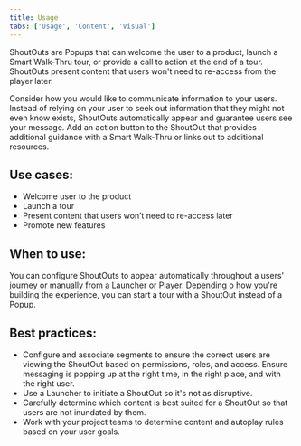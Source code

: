 ```yaml
---
title: Usage
tabs: ['Usage', 'Content', 'Visual']
---
```


<PageDescription>

  ShoutOuts are Popups that can welcome the user to a product, launch a Smart Walk-Thru tour, or provide a call to action at the end of a tour. ShoutOuts present content that users won't need to re-access from the player later.

</PageDescription>

Consider how you would like to communicate information to your users. Instead of relying on your user to seek out information that they might not even know exists, ShoutOuts automatically appear and guarantee users see your message. Add an action button to the ShoutOut that provides additional guidance with a Smart Walk-Thru or links out to additional resources. 

## Use cases: 

* Welcome user to the product 
* Launch a tour 
* Present content that users won’t need to re-access later 
* Promote new features 
 
## When to use: 

You can configure ShoutOuts to appear automatically throughout a users' journey or manually from a Launcher or Player. Depending o how you're building the experience, you can start a tour with a ShoutOut instead of a Popup.

## Best practices: 

* Configure and associate segments to ensure the correct users are viewing the ShoutOut based on permissions, roles, and access. Ensure messaging is popping up at the right time, in the right place, and with the right user.
* Use a Launcher to initiate a ShoutOut so it's not as disruptive.
* Carefully determine which content is best suited for a ShoutOut so that users are not inundated by them.
* Work with your project teams to determine content and autoplay rules based on your user goals.
